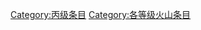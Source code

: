 {{catmore1|[[Wikipedia:火山专题|Wikipedia:火山专题]]}}
{{Articles by Quality| topic=火山|project=火山|format=TOC}}
{{Wikipedia category}}
{{emptycat}}
[[Category:丙级条目|Category:丙级条目]]
[[Category:各等级火山条目|Category:各等级火山条目]]